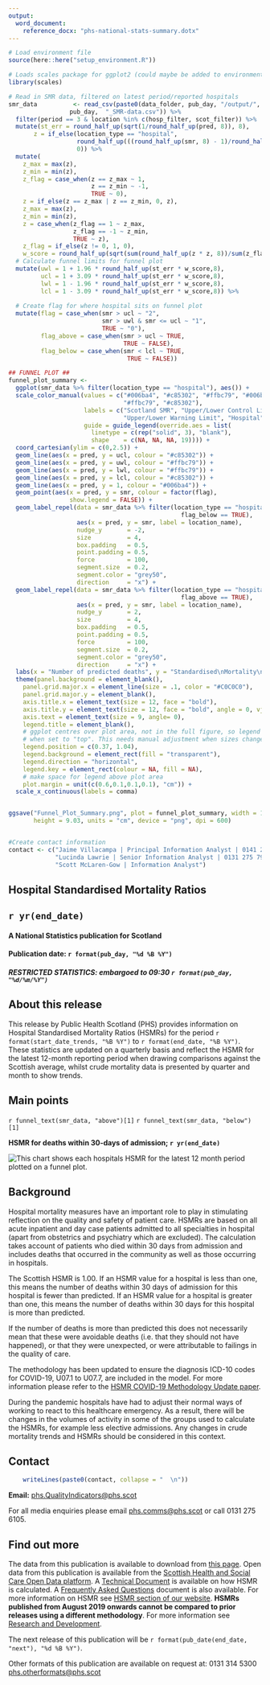 ```yaml
---
output: 
  word_document:
    reference_docx: "phs-national-stats-summary.dotx"
---
```


```r

# Load environment file
source(here::here("setup_environment.R"))

# Loads scales package for ggplot2 (could maybe be added to environment file?)
library(scales)

# Read in SMR data, filtered on latest period/reported hospitals
smr_data          <- read_csv(paste0(data_folder, pub_day, "/output/", 
                 pub_day,  "_SMR-data.csv")) %>% 
  filter(period == 3 & location %in% c(hosp_filter, scot_filter)) %>%
  mutate(st_err = round_half_up(sqrt(1/round_half_up(pred, 8)), 8),
       z = if_else(location_type == "hospital",
                   round_half_up(((round_half_up(smr, 8) - 1)/round_half_up(st_err,8)), 8),
                   0)) %>%
  mutate(
    z_max = max(z),
    z_min = min(z),
    z_flag = case_when(z == z_max ~ 1,
                       z == z_min ~ -1,
                       TRUE ~ 0),
    z = if_else(z == z_max | z == z_min, 0, z),
    z_max = max(z),
    z_min = min(z),
    z = case_when(z_flag == 1 ~ z_max,
                  z_flag == -1 ~ z_min,
                  TRUE ~ z),
    z_flag = if_else(z != 0, 1, 0),
    w_score = round_half_up(sqrt(sum(round_half_up(z * z, 8))/sum(z_flag)),8)) %>%
  # Calculate funnel limits for funnel plot
  mutate(uwl = 1 + 1.96 * round_half_up(st_err * w_score,8),
         ucl = 1 + 3.09 * round_half_up(st_err * w_score,8),
         lwl = 1 - 1.96 * round_half_up(st_err * w_score,8),
         lcl = 1 - 3.09 * round_half_up(st_err * w_score,8)) %>%  
  
  # Create flag for where hospital sits on funnel plot
  mutate(flag = case_when(smr > ucl ~ "2",
                          smr > uwl & smr <= ucl ~ "1",
                          TRUE ~ "0"),
         flag_above = case_when(smr > ucl ~ TRUE,
                                TRUE ~ FALSE),
         flag_below = case_when(smr < lcl ~ TRUE,
                                 TRUE ~ FALSE))

## FUNNEL PLOT ##
funnel_plot_summary <- 
  ggplot(smr_data %>% filter(location_type == "hospital"), aes()) + 
  scale_color_manual(values = c("#006ba4", "#c85302", "#ffbc79", "#006ba4", 
                                "#ffbc79", "#c85302"), 
                     labels = c("Scotland SMR", "Upper/Lower Control Limit", 
                                "Upper/Lower Warning Limit", "Hospital", ""),
                     guide = guide_legend(override.aes = list(
                       linetype = c(rep("solid", 3), "blank"),
                       shape    = c(NA, NA, NA, 19)))) +
  coord_cartesian(ylim = c(0,2.5)) + 
  geom_line(aes(x = pred, y = ucl, colour = "#c85302")) +
  geom_line(aes(x = pred, y = uwl, colour = "#ffbc79")) + 
  geom_line(aes(x = pred, y = lwl, colour = "#ffbc79")) + 
  geom_line(aes(x = pred, y = lcl, colour = "#c85302")) +
  geom_line(aes(x = pred, y = 1, colour = "#006ba4")) +
  geom_point(aes(x = pred, y = smr, colour = factor(flag), 
                 show.legend = FALSE)) + 
  geom_label_repel(data = smr_data %>% filter(location_type == "hospital" & 
                                                flag_below == TRUE),
                   aes(x = pred, y = smr, label = location_name),
                   nudge_y       = -2,
                   size          = 4,
                   box.padding   = 0.5,
                   point.padding = 0.5,
                   force         = 100,
                   segment.size  = 0.2,
                   segment.color = "grey50",
                   direction     = "x") +
  geom_label_repel(data = smr_data %>% filter(location_type == "hospital" & 
                                                flag_above == TRUE),
                   aes(x = pred, y = smr, label = location_name),
                   nudge_y       = 2,
                   size          = 4,
                   box.padding   = 0.5,
                   point.padding = 0.5,
                   force         = 100,
                   segment.size  = 0.2,
                   segment.color = "grey50",
                   direction     = "x") +
  labs(x = "Number of predicted deaths", y = "Standardised\nMortality\nRatio (SMR)") +
  theme(panel.background = element_blank(),
    panel.grid.major.x = element_line(size = .1, color = "#C0C0C0"), 
    panel.grid.major.y = element_blank(),
    axis.title.x = element_text(size = 12, face = "bold"),
    axis.title.y = element_text(size = 12, face = "bold", angle = 0, vjust=0.5),
    axis.text = element_text(size = 9, angle= 0),
    legend.title = element_blank(),
    # ggplot centres over plot area, not in the full figure, so legend is cut off
    # when set to "top". This needs manual adjustment when sizes change
    legend.position = c(0.37, 1.04), 
    legend.background = element_rect(fill = "transparent"),
    legend.direction = "horizontal",
    legend.key = element_rect(colour = NA, fill = NA),
    # make space for legend above plot area
    plot.margin = unit(c(0.6,0.1,0.1,0.1), "cm")) +
  scale_x_continuous(labels = comma)


ggsave("Funnel_Plot_Summary.png", plot = funnel_plot_summary, width = 17.49, 
       height = 9.03, units = "cm", device = "png", dpi = 600)


#Create contact information
contact <- c("Jaime Villacampa | Principal Information Analyst | 0141 282 2052", 
             "Lucinda Lawrie | Senior Information Analyst | 0131 275 7929",
             "Scott McLaren-Gow | Information Analyst")
```

<Div custom-style = "Publication Title"> 
# Hospital Standardised Mortality Ratios
</div>
<Div custom-style = "Publication subtitle"> 
## `r yr(end_date)`
</div>
<Div custom-style = "National stats"> 
#### A National Statistics publication for Scotland

#### Publication date: `r format(pub_day, "%d %B %Y")`
</div>
<Div custom-style = "RestrictedStats"> 
##### RESTRICTED STATISTICS: embargoed to 09:30 `r format(pub_day, "%d/%m/%Y")`
</div>

## About this release

This release by Public Health Scotland (PHS) provides information on Hospital Standardised Mortality Ratios (HSMRs) for the period `r format(start_date_trends, "%B %Y")` to `r format(end_date, "%B %Y")`. These statistics are updated on a quarterly basis and reflect the HSMR for the latest 12-month reporting period when drawing comparisons against the Scottish average, whilst crude mortality data is presented by quarter and month to show trends.

## Main points

`r funnel_text(smr_data, "above")[1]`
`r funnel_text(smr_data, "below")[1]`

<Div custom-style = "Chart Title">

**HSMR for deaths within 30-days of admission; `r yr(end_date)`**
</div>
<!-- Need to use Table Head style for image as it is the only available centred style that works - template styles locked with password -->
<Div custom-style = "Table Head">
![This chart shows each hospitals HSMR for the latest 12 month period plotted on a funnel plot.](Funnel_Plot_Summary.png) \
</div>

## Background

Hospital mortality measures have an important role to play in stimulating reflection on the quality and safety of patient care. HSMRs are based on all acute inpatient and day case patients admitted to all specialties in hospital (apart from obstetrics and psychiatry which are excluded). The calculation takes account of patients who died within 30 days from admission and includes deaths that occurred in the community as well as those occurring in hospitals.

The Scottish HSMR is 1.00. If an HSMR value for a hospital is less than one, this means the number of deaths within 30 days of admission for this hospital is fewer than predicted. If an HSMR value for a hospital is greater than one, this means the number of deaths within 30 days for this hospital is more than predicted.

If the number of deaths is more than predicted this does not necessarily mean that these were avoidable deaths (i.e. that they should not have happened), or that they were unexpected, or were attributable to failings in the quality of care.

The methodology has been updated to ensure the diagnosis ICD-10 codes for COVID-19,
U07.1 to U07.7, are included in the model. For more information please refer to
the [HSMR COVID-19 Methodology Update paper](https://www.isdscotland.org/Health-Topics/Quality-Indicators/HSMR/Methodology/).

During the pandemic hospitals have had to adjust their normal ways of working to react to this
healthcare emergency. As a result, there will be changes in the volumes of activity
in some of the groups used to calculate the HSMRs, for example
less elective admissions. Any changes in crude mortality trends and HSMRs should be considered in this context.


## Contact

```r
    writeLines(paste0(contact, collapse = "  \n"))
```

**Email:** <phs.QualityIndicators@phs.scot> 

For all media enquiries please email <phs.comms@phs.scot> or call 0131 275 6105.

## Find out more

The data from this publication is available to download from [this page](https://publichealthscotland.scot/publications/hospital-standardised-mortality-ratios). Open data from this publication is available from the [Scottish Health and Social Care Open Data platform](https://www.opendata.nhs.scot/dataset/hospital-standardised-mortality-ratios). A [Technical Document](http://www.isdscotland.org/Health-Topics/Quality-Indicators/HSMR/Methodology/) is available on how HSMR is calculated. A [Frequently Asked Questions](http://www.isdscotland.org/Health-Topics/Quality-Indicators/HSMR/FAQ/) document is also available. For more information on HSMR see [HSMR section of our website](http://www.isdscotland.org/Health-Topics/Quality-Indicators/HSMR/). **HSMRs published from August 2019 onwards cannot be compared to prior releases using a different methodology**. For more information see [Research and Development](https://www.isdscotland.org/Health-Topics/Quality-Indicators/HSMR/Research-and-Development/).

The next release of this publication will be `r format(pub_date(end_date, "next"), "%d %B %Y")`.

Other formats of this publication are available on request at: 0131 314 5300 <phs.otherformats@phs.scot>


